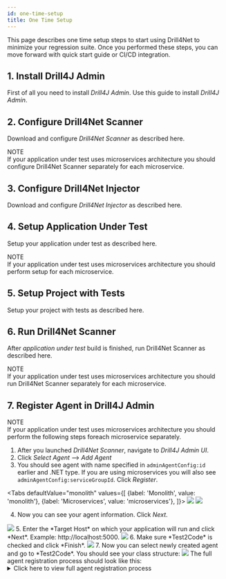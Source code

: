 ```yaml
---
id: one-time-setup
title: One Time Setup
---
```



This page describes one time setup steps to start using Drill4Net to minimize your regression suite.
Once you performed these steps, you can move forward with <Link to="/docs/drill4net/quick-start-guide" target="_blank">quick start guide</Link>
or <Link to="/docs/drill4net/ci-cd-integration" target="_blank">CI/CD integration</Link>.

## 1. Install Drill4J Admin
First of all you need to install *Drill4J Admin*. Use <Link to="/docs/drill4net/drill4j-admin-installation" target="_blank">this guide</Link>
to install *Drill4J Admin*.

## 2. Configure Drill4Net Scanner
Download and configure *Drill4Net Scanner* as described <Link to="/docs/drill4net/drill4net-apps#drill4net-scanner" target="_blank">here</Link>.

<Info>
  NOTE <br/>
  If your application under test uses microservices architecture you should configure Drill4Net Scanner
  separately for each microservice. 
</Info>

## 3. Configure Drill4Net Injector
Download and configure *Drill4Net Injector* as described <Link to="/docs/drill4net/drill4net-apps#drill4net-injector" target="_blank">here</Link>.

## 4. Setup Application Under Test
Setup your application under test as described <Link to="/docs/drill4net/app-under-test-setup" target="_blank">here</Link>.

<Info>
  NOTE <br/>
  If your application under test uses microservices architecture you should perform setup
  for each microservice.
</Info>

## 5. Setup Project with Tests
Setup your project with tests as described <Link to="/docs/drill4net/tests-project-setup" target="_blank">here</Link>.

## 6. Run Drill4Net Scanner
After *application under test* build is finished, run Drill4Net Scanner as described <Link to="/docs/drill4net/drill4net-apps#4-usage" target="_blank">here</Link>.

<Info>
  NOTE <br/>
  If your application under test uses microservices architecture you should run Drill4Net Scanner
  separately for each microservice. 
</Info>

## 7. Register Agent in Drill4J Admin
<Info>
  NOTE <br/>
  If your application under test uses microservices architecture you should perform the following
  steps foreach microservice separately.
</Info>

1. After you launched *Drill4Net Scanner*, navigate to *Drill4J Admin UI*.
2. Click *Select Agent* --> *Add Agent*
3. You should see agent with name specified in `adminAgentConfig:id` earlier and .NET type.
If you are using microservices you will also see `adminAgentConfig:serviceGroupId`.
Click *Register*.

<Tabs
  defaultValue="monolith"
  values={[
    {label: 'Monolith', value: 'monolith'},
    {label: 'Microservices', value: 'microservices'},
  ]}>
  <TabItem value="monolith">
    <Image src="/imgs/drill4net/add-agent.png"/>
  </TabItem>
  <TabItem value="microservices">
    <Image src="/imgs/drill4net/add-agent-microservices.png"/>
  </TabItem>
</Tabs>

4. Now you can see your agent information. Click *Next*.
<Image src="/imgs/drill4net/agent-registration-01.png"/>
5. Enter the *Target Host* on which your application will run and click *Next*. Example: http://localhost:5000.
<Image src="/imgs/drill4net/agent-registration-02.png"/>
6. Make sure *Test2Code* is checked and click *Finish*.
<Image src="/imgs/drill4net/agent-registration-03.png"/>
7. Now you can select newly created agent and go to *Test2Code*. You should see your class structure:
<Image src="/imgs/drill4net/test2code-01.png"/>
The full agent registration process should look like this:
<details> 
    <summary>Click here to view full agent registration process</summary>
    <Image src="/imgs/drill4net/agent-registration-process.gif"/>
</details>
